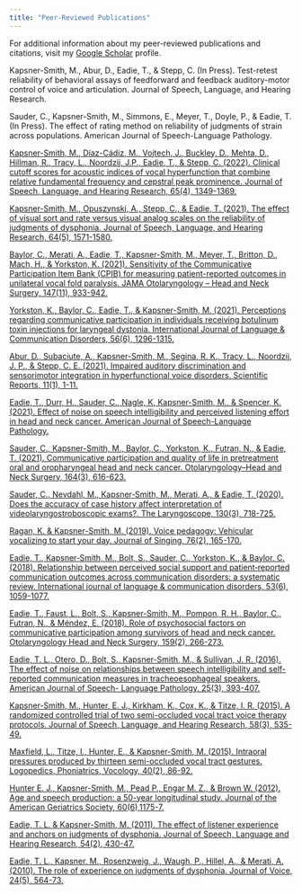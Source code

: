 ---
title: "Peer-Reviewed Publications"
---

For additional information about my peer-reviewed publications and citations, visit my [Google Scholar](https://scholar.google.com/citations?user=8ShCV5sAAAAJ&hl=en) profile.

Kapsner-Smith, M., Abur, D., Eadie, T., & Stepp, C. (In Press). Test-retest reliability of behavioral assays of feedforward and feedback auditory-motor control of voice and articulation. Journal of Speech, Language, and Hearing Research.

Sauder, C., Kapsner-Smith, M., Simmons, E., Meyer, T., Doyle, P., & Eadie, T. (In Press). The effect of rating method on reliability of judgments of strain across populations. American Journal of Speech-Language Pathology.

[Kapsner-Smith, M., Díaz-Cádiz, M., Vojtech, J., Buckley, D., Mehta, D., Hillman, R., Tracy, L., Noordzij, J.P., Eadie, T., & Stepp, C. (2022). Clinical cutoff scores for acoustic indices of vocal hyperfunction that combine relative fundamental frequency and cepstral peak prominence. Journal of Speech, Language, and Hearing Research, 65(4), 1349-1369.](https://www.ncbi.nlm.nih.gov/pmc/articles/PMC9499364/)

[Kapsner-Smith, M., Opuszynski, A., Stepp, C., & Eadie, T. (2021). The effect of visual sort and rate versus visual analog scales on the reliability of judgments of dysphonia. Journal of Speech, Language, and Hearing Research, 64(5), 1571-1580.](https://www.ncbi.nlm.nih.gov/pmc/articles/PMC8608224/)

[Baylor, C., Merati, A., Eadie, T., Kapsner-Smith, M., Meyer, T., Britton, D., Mach, H., & Yorkston, K. (2021). Sensitivity of the Communicative Participation Item Bank (CPIB) for measuring patient-reported outcomes in unilateral vocal fold paralysis. JAMA Otolaryngology – Head and Neck Surgery, 147(11), 933-942.](https://jamanetwork.com/journals/jamaotolaryngology/article-abstract/2784324)

[Yorkston, K., Baylor, C., Eadie, T., & Kapsner-Smith, M. (2021). Perceptions regarding communicative participation in individuals receiving botulinum toxin injections for laryngeal dystonia. International Journal of Language & Communication Disorders, 56(6), 1296-1315.](https://onlinelibrary.wiley.com/doi/abs/10.1111/1460-6984.12668)

[Abur, D., Subaciute, A., Kapsner-Smith, M., Segina, R. K., Tracy, L., Noordzij, J. P., & Stepp, C. E. (2021). Impaired auditory discrimination and sensorimotor integration in hyperfunctional voice disorders. Scientific Reports, 11(1), 1-11.](https://www.nature.com/articles/s41598-021-92250-8)

[Eadie, T., Durr, H., Sauder, C., Nagle, K, Kapsner-Smith, M., & Spencer, K. (2021). Effect of noise on speech intelligibility and perceived listening effort in head and neck cancer. American Journal of Speech-Language Pathology.](https://www.ncbi.nlm.nih.gov/pmc/articles/PMC8702834/)

[Sauder, C., Kapsner-Smith, M., Baylor, C., Yorkston, K., Futran, N., & Eadie, T. (2021). Communicative participation and quality of life in pretreatment oral and oropharyngeal head and neck cancer. Otolaryngology–Head and Neck Surgery, 164(3), 616-623.](https://www.ncbi.nlm.nih.gov/pmc/articles/PMC7933052/)

[Sauder, C., Nevdahl, M., Kapsner‐Smith, M., Merati, A., & Eadie, T. (2020). Does the accuracy of case history affect interpretation of videolaryngostroboscopic exams?. The Laryngoscope, 130(3), 718-725.](https://onlinelibrary.wiley.com/doi/abs/10.1002/lary.28081)

[Ragan, K. & Kapsner-Smith, M. (2019). Voice pedagogy: Vehicular vocalizing to start your day. Journal of Singing, 76(2), 165-170.](https://kariragan.com/wp-content/uploads/2013/03/Vehicular-Vocalizing-to-Start-Your-Day-JOS-2019.pdf)

[Eadie, T., Kapsner‐Smith, M., Bolt, S., Sauder, C., Yorkston, K., & Baylor, C. (2018). Relationship between perceived social support and patient‐reported communication outcomes across communication disorders: a systematic review. International journal of language & communication disorders, 53(6), 1059-1077.](https://www.ncbi.nlm.nih.gov/pmc/articles/PMC7335018/)

[Eadie, T., Faust, L., Bolt, S., Kapsner-Smith, M., Pompon, R. H., Baylor, C., Futran, N., & Méndez, E. (2018). Role of psychosocial factors on communicative participation among survivors of head and neck cancer. Otolaryngology Head and Neck Surgery, 159(2), 266-273.](https://www.ncbi.nlm.nih.gov/pmc/articles/PMC6080254/)

[Eadie, T. L., Otero, D., Bolt, S., Kapsner-Smith, M., & Sullivan, J. R. (2016). The effect of noise on relationships between speech intelligibility and self-reported communication measures in tracheoesophageal speakers. American Journal of Speech- Language Pathology, 25(3), 393-407.](https://www.ncbi.nlm.nih.gov/pmc/articles/PMC5270639/)

[Kapsner-Smith, M., Hunter, E. J., Kirkham, K., Cox, K., & Titze, I. R. (2015). A randomized controlled trial of two semi-occluded vocal tract voice therapy protocols. Journal of Speech, Language, and Hearing Research, 58(3), 535-49.](https://www.ncbi.nlm.nih.gov/pmc/articles/PMC4610291/)

[Maxfield, L., Titze, I., Hunter, E., & Kapsner-Smith, M. (2015). Intraoral pressures produced by thirteen semi-occluded vocal tract gestures. Logopedics, Phoniatrics, Vocology, 40(2), 86-92.](https://www.ncbi.nlm.nih.gov/pmc/articles/PMC4970513/)

[Hunter E. J., Kapsner-Smith, M., Pead P., Engar M. Z., & Brown W. (2012). Age and speech production: a 50-year longitudinal study. Journal of the American Geriatrics Society, 60(6),1175-7.](https://www.ncbi.nlm.nih.gov/pmc/articles/PMC3564584/)

[Eadie, T. L. & Kapsner-Smith, M. (2011). The effect of listener experience and anchors on judgments of dysphonia. Journal of Speech, Language and Hearing Research, 54(2), 430-47.](https://pubs.asha.org/doi/abs/10.1044/1092-4388%282010/09-0205%29)

[Eadie, T. L., Kapsner, M., Rosenzweig, J., Waugh, P., Hillel, A., & Merati, A. (2010). The role of experience on judgments of dysphonia. Journal of Voice, 24(5), 564-73.](https://www.sciencedirect.com/science/article/abs/pii/S0892199708002099)




